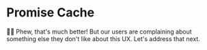# Promise Cache

<EpicVideo url="https://www.epicreact.dev/workshops/react-suspense/promise-cache/solution" />

👨‍💼 Phew, that's much better! But our users are complaining about something else
they don't like about this UX. Let's address that next.
